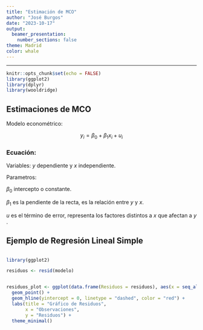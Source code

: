 ```yaml
---
title: "Estimación de MCO"
author: "José Burgos"
date: "2023-10-17"
output:
  beamer_presentation:
    number_sections: false
theme: Madrid
color: whale
---
```


------------------------------------------------------------------------

```r
knitr::opts_chunk$set(echo = FALSE)
library(ggplot2)
library(dplyr)
library(wooldridge)
```

## Estimaciones de MCO

Modelo econométrico:

$$
y_i = \beta_0 + \beta_1x_i + u_i
$$

### Ecuación:

Variables: $y$ dependiente y $x$ independiente.

Parametros:

$\beta_0$ intercepto o constante.

$\beta_1$ es la pendiente de la recta, es la relación entre $y$ y $x$.

$u$ es el término de error, representa los factores distintos a $x$ que afectan a $y$ .

## Ejemplo de Regresión Lineal Simple

```r

```

```r
library(ggplot2)

residuos <- resid(modelo)


residuos_plot <- ggplot(data.frame(Residuos = residuos), aes(x = seq_along(Residuos), y = Residuos)) +
  geom_point() + 
  geom_hline(yintercept = 0, linetype = "dashed", color = "red") +
  labs(title = "Gráfico de Residuos",
       x = "Observaciones",
       y = "Residuos") +
  theme_minimal()



```
